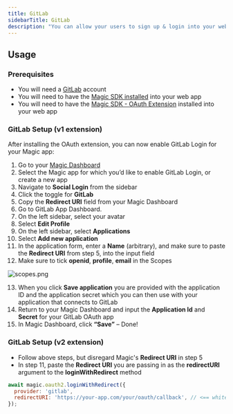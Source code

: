 ```yaml
---
title: GitLab
sidebarTitle: GitLab
description: "You can allow your users to sign up & login into your web application with their GitLab account."
---
```



## Usage

### Prerequisites

* You will need a [GitLab](https://gitlab.com/) account
* You will need to have the [Magic SDK installed](/embedded-wallets/sdk/overview) into your web app
* You will need to have the [Magic SDK - OAuth Extension](/embedded-wallets/authentication/login/oauth/oauth-implementation) installed into your web app

### GitLab Setup (v1 extension)

After installing the OAuth extension, you can now enable GitLab Login for your Magic app:

1.  Go to your [Magic Dashboard](https://dashboard.magic.link/login)
2.  Select the Magic app for which you’d like to enable GitLab Login, or create a new app
3.  Navigate to **Social Login** from the sidebar
4.  Click the toggle for **GitLab**
5.  Copy the **Redirect URI** field from your Magic Dashboard
6.  Go to GitLab App Dashboard.
7.  On the left sidebar, select your avatar
8.  Select **Edit Profile**
9.  On the left sidebar, select **Applications**
10. Select **Add new application**
11. In the application form, enter a **Name** (arbitrary), and make sure to paste the **Redirect URI** from step 5, into the input field
12. Make sure to tick **openid**, **profile**, **email** in the Scopes
<Frame>
  <img src="/images/scopes.webp" alt="scopes.png"/>
</Frame>


13. When you click **Save application** you are provided with the application ID and the application secret which you can then use with your application that connects to GitLab
14. Return to your Magic Dashboard and input the **Application Id** and **Secret** for your GitLab OAuth app
15. In Magic Dashboard, click **“Save”** – Done!

### GitLab Setup (v2 extension)

* Follow above steps, but disregard Magic's **Redirect URI** in step 5
* In step 11, paste the **Redirect URI** you are passing in as the **redirectURI** argument to the **loginWithRedirect** method

```javascript JavaScript icon="square-js"
await magic.oauth2.loginWithRedirect({
  provider: 'gitlab',
  redirectURI: 'https://your-app.com/your/oauth/callback', // <== whitelist this with Gitlab
});
```
